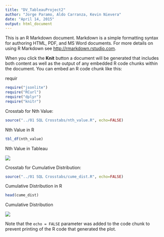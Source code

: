 ```yaml
---
title: "DV_TableauProject2"
author: "Jorge Paramo, Aldo Carranza, Kevin Nievera"
date: "April 14, 2015"
output: html_document
---
```


This is an R Markdown document. Markdown is a simple formatting syntax for authoring HTML, PDF, and MS Word documents. For more details on using R Markdown see <http://rmarkdown.rstudio.com>.

When you click the **Knit** button a document will be generated that includes both content as well as the output of any embedded R code chunks within the document. You can embed an R code chunk like this:

requir

```r
require("jsonlite")
require("RCurl")
require("dplyr")
require("knitr")
```

Crosstab for Nth Value:

```r
source("../01 SQL Crosstabs/nth_value.R", echo=FALSE)
```

Nth Value in R
```r
tbl_df(nth_value)
```

Nth Value in Tableau

![](../nth.png) 

Crosstab for Cumulative Distribution:

```r
source("../01 SQL Crosstabs/cume_dist.R", echo=FALSE)
```

Cumulative Distribution in R
```r
head(cume_dist)
```

Cumulative Distribution

![](../cume_dist.png) 

Note that the `echo = FALSE` parameter was added to the code chunk to prevent printing of the R code that generated the plot.
